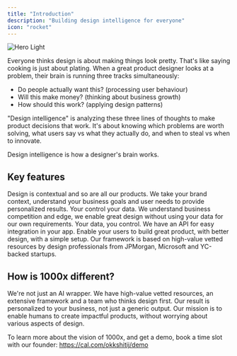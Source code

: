 ```yaml
---
title: "Introduction"
description: "Building design intelligence for everyone"
icon: "rocket"
---
```


<img
  className="block dark:hidden"
  src="/images/hero-light.png"
  alt="Hero Light"
/>

Everyone thinks design is about making things look pretty. That's like saying cooking is just about plating. When a great product designer looks at a problem, their brain is running three tracks simultaneously:

- Do people actually want this? (processing user behaviour)
- Will this make money? (thinking about business growth)
- How should this work? (applying design patterns)

"Design intelligence" is analyzing these three lines of thoughts to make product decisions that work. It's about knowing which problems are worth solving, what users say vs what they actually do, and when to steal vs when to innovate.

<Tip>
  Design intelligence is how a designer's brain works.
</Tip>

## Key features

<CardGroup cols="2">
  <Card title="Business Intelligence" icon="brain" href="https://mintlify.com/docs/quickstart">
    Design is contextual and so are all our products. We take your brand context, understand your business goals and user needs to provide personalized results.
  </Card>
  <Card title="User Control and Safety" icon="shield" href="https://mintlify.com/docs/development">
    Your control your data. We understand business competition and edge, we enable great design without using your data for our own requirements. Your data, you control.
  </Card>
  <Card title="Simple Integration" icon="toggle-off">
    We have an API for easy integration in your app. Enable your users to build great product, with better design, with a simple setup.
  </Card>
  <Card title="Extensive Framework" icon="lightbulb">
    Our framework is based on high-value vetted resources by design professionals from JPMorgan, Microsoft and YC-backed startups.
  </Card>
</CardGroup>

## How is 1000x different?

We're not just an AI wrapper. We have high-value vetted resources, an extensive framework and a team who thinks design first. Our result is personalized to your business, not just a generic output. Our mission is to enable humans to create impactful products, without worrying about various aspects of design.

To learn more about the vision of 1000x, and get a demo, book a time slot with our founder: https://cal.com/okkshitij/demo